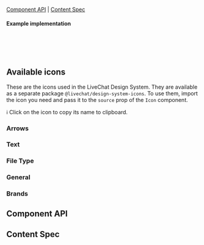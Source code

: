 
<Meta of={IconStories} />

<Title>Icon</Title>

[Component API](#ComponentAPI) | [Content Spec](#ContentSpec)

<Canvas of={IconStories.Icon} sourceState="none" />

#### Example implementation

```jsx
import { Edit } from '@livechat/design-system-icons';
import { Icon } from '@livechat/design-system-react-components';

<Icon source={Edit} kind="primary" />;
```

## Available icons

These are the icons used in the LiveChat Design System. They are available as a separate package `@livechat/design-system-icons`.
To use them, import the icon you need and pass it to the `source` prop of the `Icon` component.

ℹ️ Click on the icon to copy its name to clipboard.

### Arrows

<IconsShowcase data={getIconsByGroup(IconGroup.Arrows)} />

### Text

<IconsShowcase data={getIconsByGroup(IconGroup.Text)} />

### File Type

<IconsShowcase data={getIconsByGroup(IconGroup.FileType)} />

### General

<IconsShowcase data={getIconsByGroup(IconGroup.General)} />

### Brands

<IconsShowcase data={getIconsByGroup(IconGroup.Brands)} />

## Component API <a id="ComponentAPI" />

<ArgsTable />

## Content Spec <a id="ContentSpec" />

<Figma
  showLink
  height="100%"
  url="https://www.figma.com/file/9FDwjR8lYvincseDkKypC4/Component-Documentations?type=design&node-id=641-38581&mode=dev"
/>
